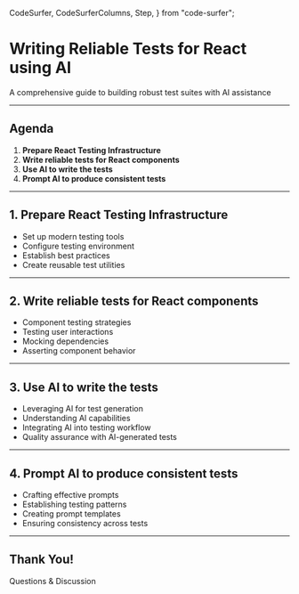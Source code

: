  CodeSurfer,
  CodeSurferColumns,
  Step,
} from "code-surfer";


# Writing Reliable Tests for React using AI

A comprehensive guide to building robust test suites with AI assistance

---

## Agenda

1. **Prepare React Testing Infrastructure**
2. **Write reliable tests for React components**
3. **Use AI to write the tests**
4. **Prompt AI to produce consistent tests**

---

## 1. Prepare React Testing Infrastructure

- Set up modern testing tools
- Configure testing environment
- Establish best practices
- Create reusable test utilities

---

## 2. Write reliable tests for React components

- Component testing strategies
- Testing user interactions
- Mocking dependencies
- Asserting component behavior

---

## 3. Use AI to write the tests

- Leveraging AI for test generation
- Understanding AI capabilities
- Integrating AI into testing workflow
- Quality assurance with AI-generated tests

---

## 4. Prompt AI to produce consistent tests

- Crafting effective prompts
- Establishing testing patterns
- Creating prompt templates
- Ensuring consistency across tests

---

## Thank You!

Questions & Discussion
